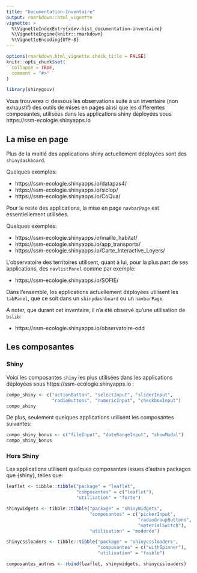 ```yaml
---
title: "Documentation-Inventaire"
output: rmarkdown::html_vignette
vignette: >
  %\VignetteIndexEntry{xdev-hist_documentation-inventaire}
  %\VignetteEngine{knitr::rmarkdown}
  %\VignetteEncoding{UTF-8}
---
```


```r
options(rmarkdown.html_vignette.check_title = FALSE)
knitr::opts_chunk$set(
  collapse = TRUE,
  comment = "#>"
)
```

```r
library(shinygouv)
```

Vous trouverez ci dessous les observations suite à un inventaire (non exhaustif) des outils de mises en pages ainsi que les différentes composantes, utilisées dans les applications shiny déployées sous https://ssm-ecologie.shinyapps.io


## La mise en page

Plus de la moitié des applications shiny actuellement déployées sont des `shinydashboard`.

Quelques exemples:

- https://ssm-ecologie.shinyapps.io/datapas4/ 
- https://ssm-ecologie.shinyapps.io/siclop/
- https://ssm-ecologie.shinyapps.io/CoQua/

Pour le reste des applications, la mise en page `navbarPage` est essentiellement utilisées.

Quelques exemples:

- https://ssm-ecologie.shinyapps.io/maille_habitat/
- https://ssm-ecologie.shinyapps.io/app_transports/
- https://ssm-ecologie.shinyapps.io/Carte_Interactive_Loyers/

L'observatoire des territoires utilisent, quant à lui, pour la plus part de ses applications, des `navlistPanel` comme par exemple: 

- https://ssm-ecologie.shinyapps.io/SOFIE/

Dans l'ensemble, les applications actuellement déployées utilisent les `tabPanel`, que ce soit dans un `shinydashboard` ou un `navbarPage`.

A noter, que durant cet inventaire, il n'a été observé qu'une utilisation de `bslib`:

- https://ssm-ecologie.shinyapps.io/observatoire-odd 


## Les composantes

### Shiny

Voici les composantes `shiny` les plus utilisées dans les applications déployées sous https://ssm-ecologie.shinyapps.io :


```r

compo_shiny <- c("actionButton", "selectInput", "sliderInput",
                 "radioButtons", "numericInput", "checkboxInput")
compo_shiny

```

De plus, seulement quelques applications utilisent les composantes suivantes:


```r

compo_shiny_bonus <- c("fileInput", "dateRangeInput", "showModal")
compo_shiny_bonus

```

### Hors Shiny

Les applications utilisent quelques composantes issues d'autres packages que {shiny}, telles que: 


```r
leaflet <- tibble::tibble("package" = "leaflet",
                          "composantes" = c("leaflet"),
                          "utilisation" = "forte")

shinywidgets <- tibble::tibble("package" = "shinyWidgets",
                               "composantes" = c("pickerInput",
                                                 "radioGroupButtons",
                                                 "materialSwitch"),
                               "utilisation" = "modérée")

shinycssloaders <- tibble::tibble("package" = "shinycssloaders",
                                  "composantes" = c("withSpinner"),
                                  "utilisation" = "faible")

composantes_autres <- rbind(leaflet, shinywidgets, shinycssloaders)
```

